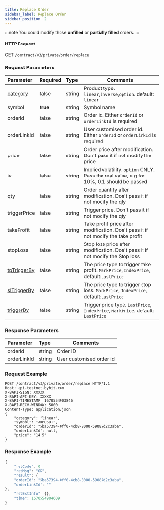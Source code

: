 ```yaml
---
title: Replace Order
sidebar_label: Replace Order
sidebar_position: 2
---
```



:::note
You could modify those **unfilled** or **partially filled** orders.
:::

#### HTTP Request
GET `/contract/v3/private/order/replace`

### Request Parameters
| Parameter | Required | Type | Comments|
|:----- |:-------|:-----|------ |
|[category](../../enum#category) |false |string |Product type. `linear`,`inverse`,`option`. default: `linear` |
|symbol |**true** |string |Symbol name|
|orderId |false |string |Order id. Either `orderId` or `orderLinkId` is required |
|orderLinkId |false |string |User customised order id. Either `orderId` or `orderLinkId` is required |
|price |false |string |Order price after modification. Don't pass it if not modify the price|
|iv |false |string |Implied volatility. `option` ONLY. Pass the real value, e.g for 10%, 0.1 should be passed |
|qty |false |string |Order quantity after modification. Don't pass it if not modify the qty|
|triggerPrice |false |string |Trigger price. Don't pass it if not modify the qty|
|takeProfit |false |string |Take profit price after modification. Don't pass it if not modify the take profit |
|stopLoss |false |string |Stop loss price after modification. Don't pass it if not modify the Stop loss |
|[tpTriggerBy](../../enum#triggerBy) |false |string |The price type to trigger take profit. `MarkPrice`, `IndexPrice`, default:`LastPrice` |
|[slTriggerBy](../../enum#triggerBy) |false |string |The price type to trigger stop loss. `MarkPrice`, `IndexPrice`, default:`LastPrice` |
|[triggerBy](../../enum#triggerBy) |false |string |Trigger price type. `LastPrice`, `IndexPrice`, `MarkPrice`. default: `LastPrice`|

### Response Parameters
| Parameter | Type | Comments|
|:----- |:-----|----- |
|orderId |string |Order ID |
|orderLinkId |string |User customised order id |

### Request Example

<Tabs>
<TabItem value="console-linear" label="linear">

```http
POST /contract/v3/private/order/replace HTTP/1.1
Host: api-testnet.bybit.com
X-BAPI-SIGN: XXXXX
X-BAPI-API-KEY: XXXXX
X-BAPI-TIMESTAMP: 1670554903846
X-BAPI-RECV-WINDOW: 5000
Content-Type: application/json
{
    "category": "linear",
    "symbol": "XRPUSDT",
    "orderId": "5ba57394-0ff0-4cb8-8000-59085d2c3aba",
    "orderLinkId": null,
    "price": "14.5"
}
```

</TabItem>
</Tabs>

### Response Example

<Tabs>
<TabItem value="js linear" label="linear">

```javascript
{
    "retCode": 0,
    "retMsg": "OK",
    "result": {
    "orderId": "5ba57394-0ff0-4cb8-8000-59085d2c3aba",
    "orderLinkId": ""
},
    "retExtInfo": {},
    "time": 1670554904609
}
```
</TabItem>
</Tabs>
